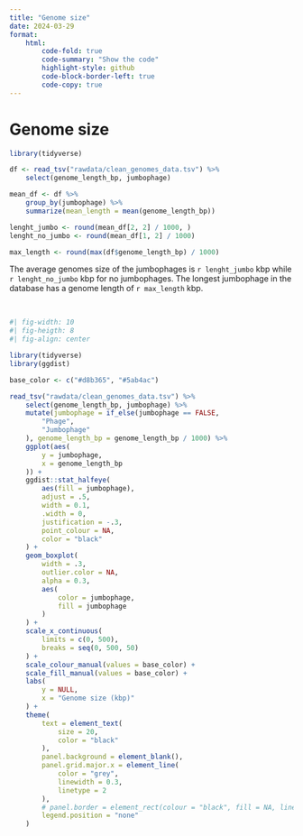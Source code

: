 ```yaml
---
title: "Genome size"
date: 2024-03-29
format:
    html:
        code-fold: true
        code-summary: "Show the code"
        highlight-style: github
        code-block-border-left: true
        code-copy: true
---
```


# Genome size

```r
library(tidyverse)

df <- read_tsv("rawdata/clean_genomes_data.tsv") %>%
    select(genome_length_bp, jumbophage)

mean_df <- df %>%
    group_by(jumbophage) %>%
    summarize(mean_length = mean(genome_length_bp))

lenght_jumbo <- round(mean_df[2, 2] / 1000, )
lenght_no_jumbo <- round(mean_df[1, 2] / 1000)

max_length <- round(max(df$genome_length_bp) / 1000)

```

::: {.justify}
The average genomes size of the jumbophages is `r lenght_jumbo` kbp while `r lenght_no_jumbo` kbp for no jumbophages. The longest jumbophage in the database has a genome length of `r max_length` kbp.
:::

<br>

```r
#| fig-width: 10
#| fig-heigth: 8
#| fig-align: center

library(tidyverse)
library(ggdist)

base_color <- c("#d8b365", "#5ab4ac")

read_tsv("rawdata/clean_genomes_data.tsv") %>%
    select(genome_length_bp, jumbophage) %>%
    mutate(jumbophage = if_else(jumbophage == FALSE,
        "Phage",
        "Jumbophage"
    ), genome_length_bp = genome_length_bp / 1000) %>%
    ggplot(aes(
        y = jumbophage,
        x = genome_length_bp
    )) +
    ggdist::stat_halfeye(
        aes(fill = jumbophage),
        adjust = .5,
        width = 0.1,
        .width = 0,
        justification = -.3,
        point_colour = NA,
        color = "black"
    ) +
    geom_boxplot(
        width = .3,
        outlier.color = NA,
        alpha = 0.3,
        aes(
            color = jumbophage,
            fill = jumbophage
        )
    ) +
    scale_x_continuous(
        limits = c(0, 500),
        breaks = seq(0, 500, 50)
    ) +
    scale_colour_manual(values = base_color) +
    scale_fill_manual(values = base_color) +
    labs(
        y = NULL,
        x = "Genome size (kbp)"
    ) +
    theme(
        text = element_text(
            size = 20,
            color = "black"
        ),
        panel.background = element_blank(),
        panel.grid.major.x = element_line(
            color = "grey",
            linewidth = 0.3,
            linetype = 2
        ),
        # panel.border = element_rect(colour = "black", fill = NA, linewidth = 1),
        legend.position = "none"
    )
```
